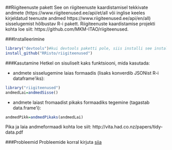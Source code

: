 ##Riigiteenuste pakett
See on riigiteenuste kaardistamisel tekkivate andmete (https://www.riigiteenused.ee/api/et/all või inglise keeles kirjeldatud teenuste andmed https://www.riigiteenused.ee/api/en/all) sisselugemist hõlbustav R-i pakett. Riigiteenuste kaardistamise projekti kohta loe siit: https://github.com/MKM-ITAO/riigiteenused. 

###Installeerimine

```r
library("devtools")#kui devtools paketti pole, siis installi see install.packages("devtools")
install_github("RRisto/riigiteenused")
```


###Kasutamine
Hetkel on sisuliselt kaks funktsiooni, mida kasutada:

- andmete sisselugemine laias formaadis (lisaks konverdib JSONist R-i dataframe'iks):

```r
library("riigiteenused")
andmedLai=andmedSisse()
```

- andmete laiast fromaadist pikaks formaadiks tegemine  (tagastab data.frame'i):
```r
andmedPikk=andmedPikaks(andmedLai)
```

Pika ja laia andmeformaadi kohta loe siit: http://vita.had.co.nz/papers/tidy-data.pdf

###Probleemid
Probleemide korral kirjuta [siia](https://github.com/RRisto/riigiteenused/issues "https://github.com/RRisto/riigiteenused/issues") 
